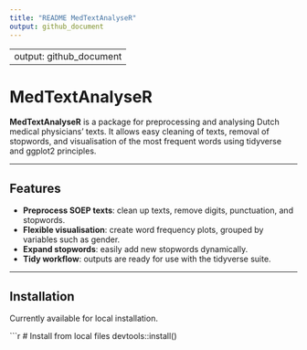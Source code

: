 ```yaml
---
title: "README MedTextAnalyseR"
output: github_document
---
```


---
output: github_document
---

# MedTextAnalyseR

**MedTextAnalyseR** is a package for preprocessing and analysing Dutch medical physicians' texts.
It allows easy cleaning of texts, removal of stopwords, and visualisation of the most frequent words using tidyverse and ggplot2 principles.

---

## Features

- **Preprocess SOEP texts**: clean up texts, remove digits, punctuation, and stopwords.
- **Flexible visualisation**: create word frequency plots, grouped by variables such as gender.
- **Expand stopwords**: easily add new stopwords dynamically.
- **Tidy workflow**: outputs are ready for use with the tidyverse suite.

---

## Installation

Currently available for local installation.

```r
# Install from local files
devtools::install()
